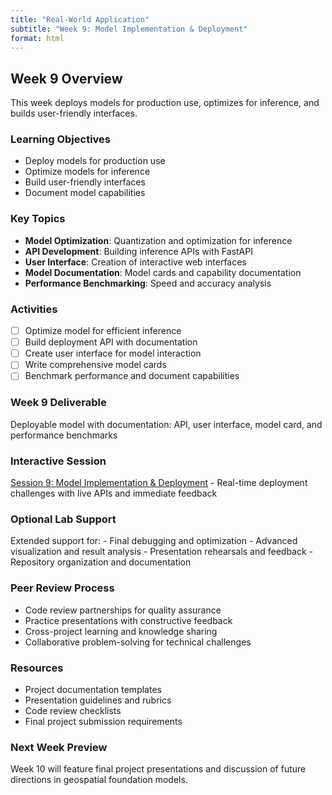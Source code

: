 ```yaml
---
title: "Real-World Application"
subtitle: "Week 9: Model Implementation & Deployment"
format: html
---
```


## Week 9 Overview



This week deploys models for production use, optimizes for inference, and builds user-friendly interfaces.

### Learning Objectives
- Deploy models for production use
- Optimize models for inference
- Build user-friendly interfaces
- Document model capabilities

### Key Topics
- **Model Optimization**: Quantization and optimization for inference
- **API Development**: Building inference APIs with FastAPI
- **User Interface**: Creation of interactive web interfaces
- **Model Documentation**: Model cards and capability documentation
- **Performance Benchmarking**: Speed and accuracy analysis

### Activities
- [ ] Optimize model for efficient inference
- [ ] Build deployment API with documentation
- [ ] Create user interface for model interaction
- [ ] Write comprehensive model cards
- [ ] Benchmark performance and document capabilities

### **Week 9 Deliverable**
Deployable model with documentation: API, user interface, model card, and performance benchmarks

### Interactive Session
[Session 9: Model Implementation & Deployment](interactive-sessions/session9_deployment.qmd) - Real-time deployment challenges with live APIs and immediate feedback

### Optional Lab Support
Extended support for:
- Final debugging and optimization
- Advanced visualization and result analysis
- Presentation rehearsals and feedback
- Repository organization and documentation

### Peer Review Process
- Code review partnerships for quality assurance
- Practice presentations with constructive feedback
- Cross-project learning and knowledge sharing
- Collaborative problem-solving for technical challenges

### Resources
- Project documentation templates
- Presentation guidelines and rubrics
- Code review checklists
- Final project submission requirements

### Next Week Preview
Week 10 will feature final project presentations and discussion of future directions in geospatial foundation models.